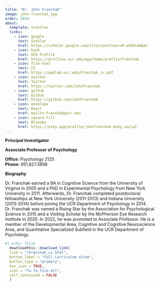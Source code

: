```yaml
---
title: "Dr. John Franchak"
image: john-franchak.jpg
order: 2014
about:
  template: trestles
  links:
    - icon: google
      text: Scholar
      href: https://scholar.google.com/citations?user=R-w4kRcAAAAJ
    - icon: bank
      text: UCR Profile
      href: https://profiles.ucr.edu/app/home/profile/franchak
    - icon: file-text
      text: CV
      href: https://padlab.ucr.edu/Franchak_cv.pdf
    - icon: twitter
      text: Twitter
      href: https://twitter.com/JohnFranchak
    - icon: github
      text: Github
      href: https://github.com/JohnFranchak
    - icon: envelope
      text: Email
      href: mailto:franchak@ucr.edu
    - icon: square-fill
      text: Bluesky
      href: https://bsky.app/profile/johnfranchak.bsky.social
---
```


[**Principal Investigator**]{.text-primary}

[**Associate Professor of Psychology**]{.text-primary}

**Office:** Psychology 2125 <br/> **Phone:** 951.827.3898 <br/>

**Biography**

Dr. Franchak earned a BA in Cognitive Science from the University of Virginia in 2005 and a PhD in Experimental Psychology from New York University in 2011. Afterwards, Dr. Franchak completed postdoctoral fellowships at New York University (2011-2013) and Indiana University (2013-2014) before joining the UCR Department of Psychology in 2014. Dr. Franchak was named a Rising Star by the Association for Psychological Science in 2015 and a Visiting Scholar by the McPherson Eye Research Institute in 2020. In 2022, he was promoted to Associate Professor. He is a member of the Developmental Area, Cognitive and Cognitive Neuroscience Area, and Quantitative Specialized Subfield in the UCR Department of Psychology.

```r
#| echo: false
  downloadthis::download_link(
  link = "/Franchak_cv.html",
  button_label = "Full Curriculum Vitae",
  button_type = "primary",
  has_icon = TRUE,
  icon = "fa fa-file-alt",
  self_contained = FALSE
  )
```



